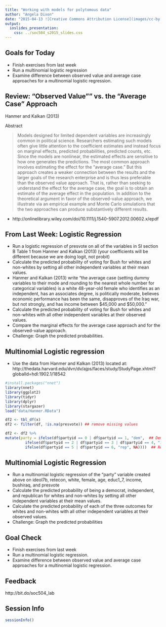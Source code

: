 ```yaml
---
title: "Working with models for polytomous data"
author: "Angela Dixon"
date: "2015-04-13 ![Creative Commons Attribution License](images/cc-by.png)"
output: 
  ioslides_presentation:
    css: ../soc504_s2015_slides.css
---
```



## Goals for Today 

- Finish exercises from last week 
- Run a multinomial logistic regression
- Examine difference between observed value and average case approaches for a multinomial logistic regression.

## Review: "Observed Value"" vs. the “Average Case” Approach {.smaller}
 
Hanmer and Kalkan (2013)

Abstract

> Models designed for limited dependent variables are increasingly common in political science. Researchers estimating such models often give little attention to the coefficient estimates and instead focus on marginal effects, predicted probabilities, predicted counts, etc. Since the models are nonlinear, the estimated effects are sensitive to how one generates the predictions. The most common approach involves estimating the effect for the “average case.” But this approach creates a weaker connection between the results and the larger goals of the research enterprise and is thus less preferable than the observed value approach. That is, rather than seeking to understand the effect for the average case, the goal is to obtain an estimate of the average effect in the population. In addition to the theoretical argument in favor of the observed-value approach, we illustrate via an empirical example and Monte Carlo simulations that the two approaches can produce substantively different results.

- http://onlinelibrary.wiley.com/doi/10.1111/j.1540-5907.2012.00602.x/epdf


## From Last Week: Logistic Regression {.smaller}

- Run a logistic regression of presvote on all of the variables in SI section B Table 1 from Hanmer and Kalkan (2013) (your coefficients will be different because we are doing logit, not probit)  
- Calculate the predicted probability of voting for Bush for whites and non-whites by setting all other independent variables at their mean values.  
- Hanmer and Kalkan (2013) write "the average case (setting dummy variables to their mode and rounding to the nearest whole number for categorical variables) is a white 48-year-old female who identifies as an independent, has an associates degree, is politically moderate, believes economic performance has been the same, disapproves of the Iraq war, but not strongly, and has income between $45,000 and $50,000." 
- Calculate the predicted probability of voting for Bush for whites and non-whites with all other independent variables at their observed values. 
- Compare the marginal effects for the average case approach and for the observed-value approach. 
- Challenge: Graph the predicted probabilities.

## Multinomial Logistic regression {.smaller}

- Use the data from Hanmer and Kalkan (2013) located at:
http://thedata.harvard.edu/dvn/dv/ajps/faces/study/StudyPage.xhtml?globalId=hdl:1902.1/18542

```r
#install.packages("nnet")
library(nnet)
library(ggplot2)
library(tidyr)
library(dplyr)
library(stargazer)
load("data/Hanmer.RData")

df2 <- tbl_df(x)
df2 <- filter(df, !is.na(presvote)) ## remove missing values

df2 <- df2 %>%
mutate(party = ifelse(df$partyid == 0 | df$partyid == 1, "dem",  ## Democrats
         ifelse(df$partyid == 2 | df$partyid == 3 | df$partyid == 4, "indep", ## Independents
         ifelse(df$partyid == 5 | df$partyid == 6, "rep", NA))))  ## Republicans 
```


## Multinomial Logistic Regression {.smaller}

- Run a multinomial logistic regression of the "party" variable created above on ideol7b, retecon, white, female, age, educ1_7, income, bushiraq, and presvote
- Calculate the predicted probability of being a democrat, independent, and republican for whites and non-whites by setting all other independent variables at their mean values.  
- Calculate the predicted probability of each of the three outcomes for whites and non-whites with all other independent variables at their observed values. 
- Challenge: Graph the predicted probabilities 

## Goal Check

- Finish exercises from last week 
- Run a multinomial logistic regression.
- Examine difference between observed value and average case approaches for a multinomial logistic regression.


## Feedback

http://bit.do/soc504_lab

## Session Info
```r
sessionInfo()
```
